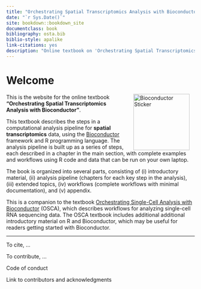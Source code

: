 ```yaml
--- 
title: "Orchestrating Spatial Transcriptomics Analysis with Bioconductor"
date: "`r Sys.Date()`"
site: bookdown::bookdown_site
documentclass: book
bibliography: osta.bib
biblio-style: apalike
link-citations: yes
description: "Online textbook on 'Orchestrating Spatial Transcriptomics Analysis with Bioconductor'"
---
```



# Welcome {-}

<a href="https://bioconductor.org"><img src="https://github.com/Bioconductor/BiocStickers/raw/master/Bioconductor/Bioconductor-serial.gif" width="150" alt="Bioconductor Sticker" align="right" style="margin: 0 1em 0 1em" /></a>

This is the website for the online textbook **"Orchestrating Spatial Transcriptomics Analysis with Bioconductor"**.

This textbook describes the steps in a computational analysis pipeline for **spatial transcriptomics** data, using the [Bioconductor](http://bioconductor.org/) framework and R programming language. The analysis pipeline is built up as a series of steps, each described in a chapter in the main section, with complete examples and workflows using R code and data that can be run on your own laptop.

The book is organized into several parts, consisting of (i) introductory material, (ii) analysis pipeline (chapters for each key step in the analysis), (iii) extended topics, (iv) workflows (complete workflows with minimal documentation), and (v) appendix.

This is a companion to the textbook [Orchestrating Single-Cell Analysis with Bioconductor](https://osca.bioconductor.org/) (OSCA), which describes workflows for analyzing single-cell RNA sequencing data. The OSCA textbook includes additional additional introductory material on R and Bioconductor, which may be useful for readers getting started with Bioconductor.


---


To cite, ...

To contribute, ...

Code of conduct

Link to contributors and acknowledgments


